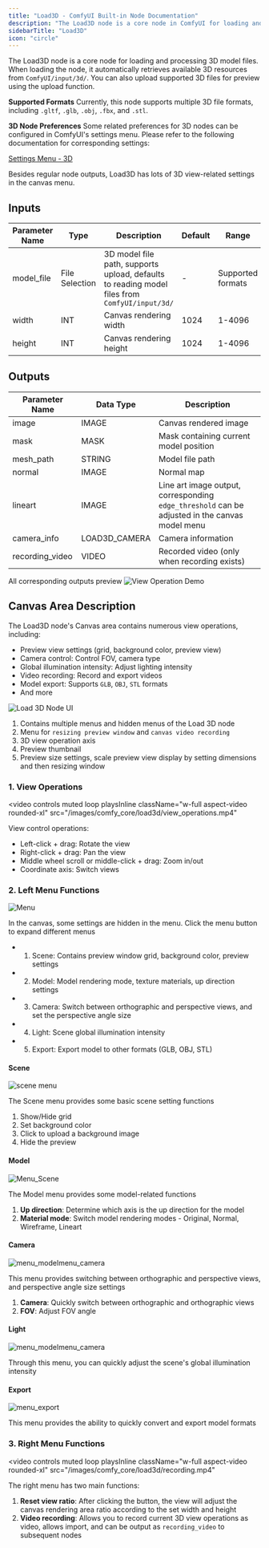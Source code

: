 ```yaml
---
title: "Load3D - ComfyUI Built-in Node Documentation"
description: "The Load3D node is a core node in ComfyUI for loading and previewing various 3D model files, supporting multi-format import and rich three-dimensional view operations."
sidebarTitle: "Load3D"
icon: "circle"
---
```


The Load3D node is a core node for loading and processing 3D model files. When loading the node, it automatically retrieves available 3D resources from `ComfyUI/input/3d/`. You can also upload supported 3D files for preview using the upload function.

**Supported Formats**
Currently, this node supports multiple 3D file formats, including `.gltf`, `.glb`, `.obj`, `.fbx`, and `.stl`.

**3D Node Preferences**
Some related preferences for 3D nodes can be configured in ComfyUI's settings menu. Please refer to the following documentation for corresponding settings:

[Settings Menu - 3D](/interface/settings/3d)

Besides regular node outputs, Load3D has lots of 3D view-related settings in the canvas menu.

## Inputs

| Parameter Name | Type     | Description                     | Default | Range        |
|---------------|----------|---------------------------------|---------|--------------|
| model_file    | File Selection | 3D model file path, supports upload, defaults to reading model files from `ComfyUI/input/3d/` | - | Supported formats |
| width         | INT      | Canvas rendering width          | 1024    | 1-4096      |
| height        | INT      | Canvas rendering height         | 1024    | 1-4096      |

## Outputs

| Parameter Name   | Data Type      | Description                        |
|-----------------|----------------|------------------------------------|
| image           | IMAGE          | Canvas rendered image              |
| mask            | MASK           | Mask containing current model position |
| mesh_path       | STRING         | Model file path                   |
| normal          | IMAGE          | Normal map                         |
| lineart         | IMAGE          | Line art image output, corresponding `edge_threshold` can be adjusted in the canvas model menu |
| camera_info     | LOAD3D_CAMERA  | Camera information                 |
| recording_video | VIDEO          | Recorded video (only when recording exists) |

All corresponding outputs preview
![View Operation Demo](/images/comfy_core/load3d/load3d_outputs.jpg)

## Canvas Area Description

The Load3D node's Canvas area contains numerous view operations, including:
- Preview view settings (grid, background color, preview view)
- Camera control: Control FOV, camera type
- Global illumination intensity: Adjust lighting intensity
- Video recording: Record and export videos
- Model export: Supports `GLB`, `OBJ`, `STL` formats
- And more

![Load 3D Node UI](/images/comfy_core/load3d/load3d_ui.jpg)

1. Contains multiple menus and hidden menus of the Load 3D node
2. Menu for `resizing preview window` and `canvas video recording`
3. 3D view operation axis
4. Preview thumbnail
5. Preview size settings, scale preview view display by setting dimensions and then resizing window

### 1. View Operations

<video
  controls
  muted
  loop
  playsInline
  className="w-full aspect-video rounded-xl"
  src="/images/comfy_core/load3d/view_operations.mp4"
></video>

View control operations:
- Left-click + drag: Rotate the view
- Right-click + drag: Pan the view
- Middle wheel scroll or middle-click + drag: Zoom in/out
- Coordinate axis: Switch views

### 2. Left Menu Functions

![Menu](/images/comfy_core/load3d/menu.jpg)

In the canvas, some settings are hidden in the menu. Click the menu button to expand different menus
- 1. Scene: Contains preview window grid, background color, preview settings
- 2. Model: Model rendering mode, texture materials, up direction settings
- 3. Camera: Switch between orthographic and perspective views, and set the perspective angle size
- 4. Light: Scene global illumination intensity
- 5. Export: Export model to other formats (GLB, OBJ, STL)

#### Scene

![scene menu](/images/comfy_core/load3d/menu_scene.jpg)

The Scene menu provides some basic scene setting functions
1. Show/Hide grid
2. Set background color
3. Click to upload a background image
4. Hide the preview

#### Model

![Menu_Scene](/images/comfy_core/load3d/menu_model.jpg)

The Model menu provides some model-related functions
1. **Up direction**: Determine which axis is the up direction for the model
2. **Material mode**: Switch model rendering modes - Original, Normal, Wireframe, Lineart

#### Camera

![menu_modelmenu_camera](/images/comfy_core/load3d/menu_camera.jpg)

This menu provides switching between orthographic and perspective views, and perspective angle size settings
1. **Camera**: Quickly switch between orthographic and orthographic views
2. **FOV**: Adjust FOV angle

#### Light

![menu_modelmenu_camera](/images/comfy_core/load3d/menu_light.jpg)

Through this menu, you can quickly adjust the scene's global illumination intensity

#### Export

![menu_export](/images/comfy_core/load3d/menu_export.jpg)

This menu provides the ability to quickly convert and export model formats

### 3. Right Menu Functions

<video
  controls
  muted
  loop
  playsInline
  className="w-full aspect-video rounded-xl"
  src="/images/comfy_core/load3d/recording.mp4"
></video>

The right menu has two main functions:
1. **Reset view ratio**: After clicking the button, the view will adjust the canvas rendering area ratio according to the set width and height
2. **Video recording**: Allows you to record current 3D view operations as video, allows import, and can be output as `recording_video` to subsequent nodes
